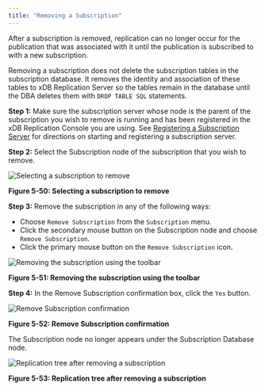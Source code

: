 ```yaml
---
title: "Removing a Subscription"
---
```


<div id="removing_subscription" class="registered_link"></div>

After a subscription is removed, replication can no longer occur for the publication that was associated with it until the publication is subscribed to with a new subscription.

Removing a subscription does not delete the subscription tables in the subscription database. It removes the identity and association of these tables to xDB Replication Server so the tables remain in the database until the DBA deletes them with `DROP TABLE SQL` statements.

**Step 1:** Make sure the subscription server whose node is the parent of the subscription you wish to remove is running and has been registered in the xDB Replication Console you are using. See [Registering a Subscription Server](../03_creating_subscription/01_registering_subscription_server/#registering_subscription_server) for directions on starting and registering a subscription server.

**Step 2:** Select the Subscription node of the subscription that you wish to remove.

![Selecting a subscription to remove](../../images/image89.png)

**Figure 5-50: Selecting a subscription to remove**

**Step 3:** Remove the subscription in any of the following ways:

-   Choose `Remove Subscription` from the `Subscription` menu.
-   Click the secondary mouse button on the Subscription node and choose `Remove Subscription`.
-   Click the primary mouse button on the `Remove Subscription` icon.

![Removing the subscription using the toolbar](../../images/image109.png)

**Figure 5-51: Removing the subscription using the toolbar**

**Step 4:** In the Remove Subscription confirmation box, click the `Yes` button.

![Remove Subscription confirmation](../../images/image110.png)

**Figure 5-52: Remove Subscription confirmation**

The Subscription node no longer appears under the Subscription Database node.

![Replication tree after removing a subscription](../../images/image111.png)

**Figure 5-53: Replication tree after removing a subscription**
